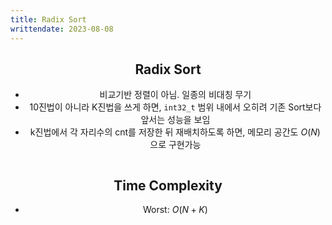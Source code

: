 ---
title: Radix Sort
writtendate: 2023-08-08
---

<Header />


## Radix Sort

- 비교기반 정렬이 아님. 일종의 비대칭 무기
- 10진법이 아니라 K진법을 쓰게 하면, `int32_t` 범위 내에서 오히려 기존 Sort보다 앞서는 성능을 보임
- k진법에서 각 자리수의 cnt를 저장한 뒤 재배치하도록 하면, 메모리 공간도 $O(N)$ 으로 구현가능

```cpp

```


## Time Complexity

- Worst: $O(N + K)$

<Comment />
